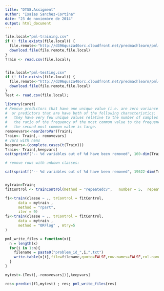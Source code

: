 ```yaml
---
title: "DTS8.Assigment"
author: "Isaias Sanchez-Cortina"
date: "23 de noviembre de 2014"
output: html_document
---
```

```r
file.local="pml-training.csv"
if (! file.exists(file.local)) {
  file.remote<-"http://d396qusza40orc.cloudfront.net/predmachlearn/pml-training.csv"
  download.file(file.remote,file.local)
}
Train <- read.csv(file.local);


file.local="pml-testing.csv"
if (! file.exists(file.local)) {
  file.remote<-"http://d396qusza40orc.cloudfront.net/predmachlearn/pml-testing.csv"
  download.file(file.remote,file.local)
}
Test <- read.csv(file.local);
```

```r
library(caret)
# Remove predictors that have one unique value (i.e. are zero variance predictors)
#  or predictors that are have both of the following characteristics: 
#   they have very few unique values relative to the number of samples and
#   the ratio of the frequency of the most common value to the frequency of
#   the second most common value is large.
removevars<-nearZeroVar(Train);
Train<- Train[,- removevars]
# vars with nans
keepvars<-(complete.cases(t(Train)))
Train<- Train[,keepvars]
cat(sprintf("-- %d variables out of %d have been removed", 160-dim(Train)[2],160))

# remove rows with unkown classes:

cat(sprintf("-- %d variables out of %d have been removed", 19622-dim(Train)[1],19622))


mytrain=Train;
fitControl <- trainControl(method = "repeatedcv",   number = 5,  repeats = 1)

f1<-train(classe ~ ., trControl = fitControl,
      data = mytrain ,
      method = "rpart",
      iter = 9)
f2<-train(classe ~ ., trControl = fitControl,
      data = mytrain ,
      method = "ORFlog" , mtry=5
)
```

```r
pml_write_files = function(x){
  n = length(x)
  for(i in 1:n){
    filename = paste0("problem_id_",i,".txt")
    write.table(x[i],file=filename,quote=FALSE,row.names=FALSE,col.names=FALSE)
  }
}

mytest<-(Test[,-removevars])[,keepvars]

res<-predict(f1,mytest) ; res; pml_write_files(res)
```